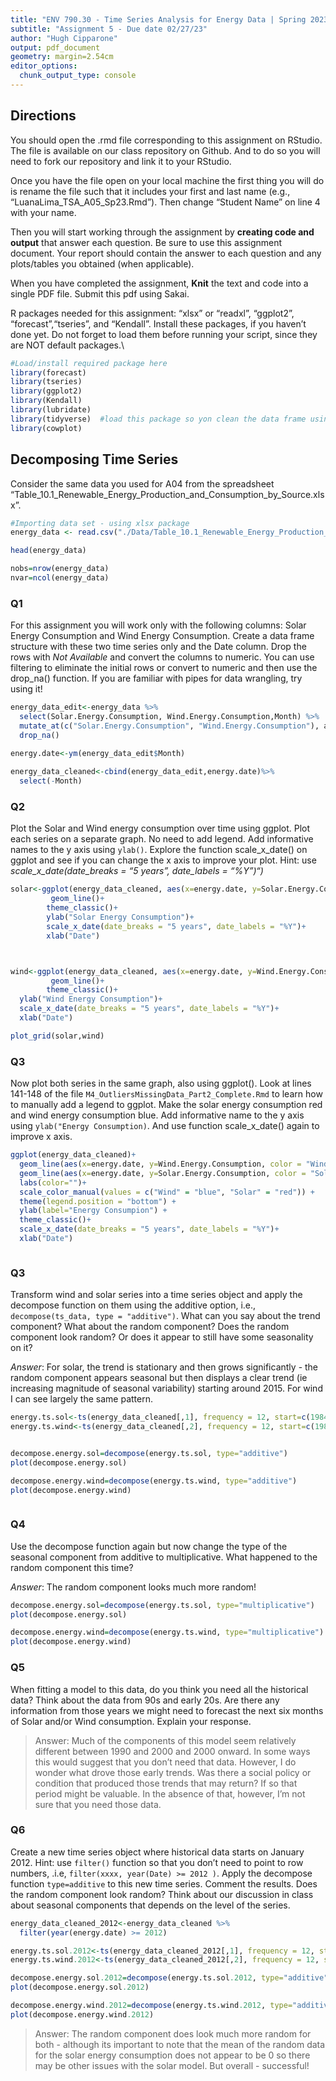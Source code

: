 ```yaml
---
title: "ENV 790.30 - Time Series Analysis for Energy Data | Spring 2023"
subtitle: "Assignment 5 - Due date 02/27/23"
author: "Hugh Cipparone"
output: pdf_document
geometry: margin=2.54cm
editor_options: 
  chunk_output_type: console
---
```


## Directions
  
You should open the .rmd file corresponding to this assignment on RStudio. The file is available on our class repository on Github. And to do so you will need to fork our repository and link it to your RStudio.  

Once you have the file open on your local machine the first thing you will do is rename the file such that it includes your first and last name (e.g., "LuanaLima_TSA_A05_Sp23.Rmd"). Then change "Student Name" on line 4 with your name. 

Then you will start working through the assignment by  **creating code and output** that answer each question. Be sure to use this assignment document. Your report should contain the answer to each question and any plots/tables you obtained (when applicable).

When you have completed the assignment, **Knit** the text and code into a single PDF file. Submit this pdf using Sakai. 

R packages needed for this assignment: "xlsx" or "readxl", "ggplot2", "forecast","tseries", and "Kendall". Install these packages, if you haven't done yet. Do not forget to load them before running your script, since they are NOT default packages.\\

```r
#Load/install required package here
library(forecast)
library(tseries)
library(ggplot2)
library(Kendall)
library(lubridate)
library(tidyverse)  #load this package so yon clean the data frame using pipes
library(cowplot)

```

## Decomposing Time Series

Consider the same data you used for A04 from the spreadsheet "Table_10.1_Renewable_Energy_Production_and_Consumption_by_Source.xlsx".

```r
#Importing data set - using xlsx package
energy_data <- read.csv("./Data/Table_10.1_Renewable_Energy_Production_and_Consumption_by_Source-Edit.csv",header=TRUE) 

head(energy_data)

nobs=nrow(energy_data)
nvar=ncol(energy_data)

```

### Q1

For this assignment you will work only with the following columns: Solar Energy Consumption and Wind Energy Consumption. Create a data frame structure with these two time series only and the Date column. Drop the rows with *Not Available* and convert the columns to numeric. You can use filtering to eliminate the initial rows or convert to numeric and then use the drop_na() function. If you are familiar with pipes for data wrangling, try using it!

```r

energy_data_edit<-energy_data %>% 
  select(Solar.Energy.Consumption, Wind.Energy.Consumption,Month) %>% 
  mutate_at(c("Solar.Energy.Consumption", "Wind.Energy.Consumption"), as.numeric) %>% 
  drop_na()

energy.date<-ym(energy_data_edit$Month)
  
energy_data_cleaned<-cbind(energy_data_edit,energy.date)%>% 
  select(-Month)

```

### Q2

Plot the Solar and Wind energy consumption over time using ggplot. Plot each series on a separate graph. No need to add legend. Add informative names to the y axis using `ylab()`. Explore the function scale_x_date() on ggplot and see if you can change the x axis to improve your plot. Hint: use *scale_x\_date(date_breaks = "5 years", date_labels = "%Y")")*

```r


solar<-ggplot(energy_data_cleaned, aes(x=energy.date, y=Solar.Energy.Consumption))+
         geom_line()+
        theme_classic()+
        ylab("Solar Energy Consumption")+
        scale_x_date(date_breaks = "5 years", date_labels = "%Y")+
        xlab("Date")



wind<-ggplot(energy_data_cleaned, aes(x=energy.date, y=Wind.Energy.Consumption))+
         geom_line()+
        theme_classic()+
  ylab("Wind Energy Consumption")+
  scale_x_date(date_breaks = "5 years", date_labels = "%Y")+
  xlab("Date")

plot_grid(solar,wind)

```

### Q3

Now plot both series in the same graph, also using ggplot(). Look at lines 141-148 of the file `M4_OutliersMissingData_Part2_Complete.Rmd` to learn how to manually add a legend to ggplot. Make the solar energy consumption red and wind energy consumption blue. Add informative name to the y axis using `ylab("Energy Consumption)`. And use function scale_x_date() again to improve x axis.

```r

ggplot(energy_data_cleaned)+
  geom_line(aes(x=energy.date, y=Wind.Energy.Consumption, color = "Wind"))+
  geom_line(aes(x=energy.date, y=Solar.Energy.Consumption, color = "Solar"))+
  labs(color="")+
  scale_color_manual(values = c("Wind" = "blue", "Solar" = "red")) +
  theme(legend.position = "bottom") +
  ylab(label="Energy Consumpion") +
  theme_classic()+
  scale_x_date(date_breaks = "5 years", date_labels = "%Y")+
  xlab("Date")



```

### Q3

Transform wind and solar series into a time series object and apply the decompose function on them using the additive option, i.e., `decompose(ts_data, type = "additive")`. What can you say about the trend component? What about the random component? Does the random component look random? Or does it appear to still have some seasonality on it?

*Answer*: For solar, the trend is stationary and then grows significantly - the random component appears seasonal but then displays a clear trend (ie increasing magnitude of seasonal variability) starting around 2015. For wind I can see largely the same pattern.

```r

energy.ts.sol<-ts(energy_data_cleaned[,1], frequency = 12, start=c(1984,1))
energy.ts.wind<-ts(energy_data_cleaned[,2], frequency = 12, start=c(1984,1))


decompose.energy.sol=decompose(energy.ts.sol, type="additive")
plot(decompose.energy.sol)

decompose.energy.wind=decompose(energy.ts.wind, type="additive")
plot(decompose.energy.wind)



```

### Q4

Use the decompose function again but now change the type of the seasonal component from additive to multiplicative. What happened to the random component this time?

*Answer*: The random component looks much more random!

```r

decompose.energy.sol=decompose(energy.ts.sol, type="multiplicative")
plot(decompose.energy.sol)

decompose.energy.wind=decompose(energy.ts.wind, type="multiplicative")
plot(decompose.energy.wind)

```

### Q5

When fitting a model to this data, do you think you need all the historical data? Think about the data from 90s and early 20s. Are there any information from those years we might need to forecast the next six months of Solar and/or Wind consumption. Explain your response.

> Answer: Much of the components of this model seem relatively different between 1990 and 2000 and 2000 onward. In some ways this would suggest that you don't need that data. However, I do wonder what drove those early trends. Was there a social policy or condition that produced those trends that may return? If so that period might be valuable. In the absence of that, however, I'm not sure that you need those data.

### Q6

Create a new time series object where historical data starts on January 2012. Hint: use `filter()` function so that you don't need to point to row numbers, .i.e, `filter(xxxx, year(Date) >= 2012 )`. Apply the decompose function `type=additive` to this new time series. Comment the results. Does the random component look random? Think about our discussion in class about seasonal components that depends on the level of the series. 

```r

energy_data_cleaned_2012<-energy_data_cleaned %>% 
  filter(year(energy.date) >= 2012)

energy.ts.sol.2012<-ts(energy_data_cleaned_2012[,1], frequency = 12, start=c(2012,1))
energy.ts.wind.2012<-ts(energy_data_cleaned_2012[,2], frequency = 12, start=c(2012,1))

decompose.energy.sol.2012=decompose(energy.ts.sol.2012, type="additive")
plot(decompose.energy.sol.2012)

decompose.energy.wind.2012=decompose(energy.ts.wind.2012, type="additive")
plot(decompose.energy.wind.2012)


```

> Answer: The random component does look much more random for both - although its important to note that the mean of the random data for the solar energy consumption does not appear to be 0 so there may be other issues with the solar model. But overall - successful!



